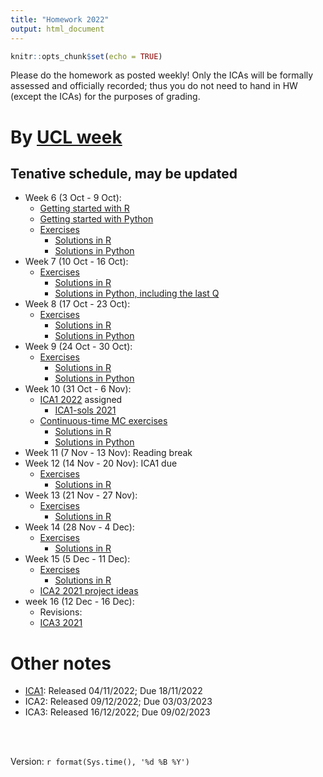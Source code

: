 ```yaml
---
title: "Homework 2022"
output: html_document
---
```


```r
knitr::opts_chunk$set(echo = TRUE)
```

Please do the homework as posted weekly! Only the ICAs will be formally assessed and officially recorded; thus you do not need to hand in HW (except the ICAs) for the purposes of grading.



# By [UCL week](https://www.ucl.ac.uk/staff/sites/staff/files/cal_2022_2023.pdf)

## Tenative schedule, may be updated


* Week 6 (3 Oct - 9 Oct):  
  - [Getting started with R](https://tsoo-math.github.io/ucl2/hello-R-2001.html)
  - [Getting started with Python](https://nbviewer.jupyter.org/url/tsoo-math.github.io/ucl2/hello-p.ipynb/%3Fflush_cache%3Dtrue)
  - [Exercises](https://tsoo-math.github.io/ucl2/2021-HW-week6.html)
      - [Solutions in R](https://tsoo-math.github.io/ucl/QHW1-sol.html)
      - [Solutions in Python](https://nbviewer.jupyter.org/url/tsoo-math.github.io/ucl2/2021-hw-week6.ipynb/%3Fflush_cache%3Dtrue)
* Week 7 (10 Oct - 16 Oct): 
  - [Exercises](https://tsoo-math.github.io/ucl2/2021-HW-week7.html)
      - [Solutions in R](https://tsoo-math.github.io/ucl/QHW2-sol.html)
      - [Solutions in Python, including the last Q](https://nbviewer.jupyter.org/url/tsoo-math.github.io/ucl2/2021-hw-week7.ipynb/%3Fflush_cache%3Dtrue)
* Week 8 (17 Oct - 23 Oct):  
  - [Exercises](https://tsoo-math.github.io/ucl2/2021-HW-week8.html)
    - [Solutions in R](https://tsoo-math.github.io/ucl/QHW3-sols.html)
    - [Solutions in Python](https://nbviewer.jupyter.org/url/tsoo-math.github.io/ucl2/2021-hw-week8.ipynb/%3Fflush_cache%3Dtrue)
* Week 9 (24 Oct - 30 Oct):  
  - [Exercises](https://tsoo-math.github.io/ucl/QHW4.html)
    - [Solutions in R](https://tsoo-math.github.io/ucl/QHW4-sol.html)
    - [Solutions in Python](https://nbviewer.jupyter.org/url/tsoo-math.github.io/ucl2/2021-hw-week9.ipynb)
* Week 10 (31 Oct - 6 Nov):   
  - [ICA1 2022](https://tsoo-math.github.io/ucl3/2022-ica1-stat9-release.html) assigned
      * [ICA1-sols 2021](https://tsoo-math.github.io/ucl2/2021-ica1-stat9.html)
  - [Continuous-time MC exercises](https://tsoo-math.github.io/ucl/QHW5.html)
      - [Solutions in R](https://tsoo-math.github.io/ucl/QHW5-sols.html)
      - [Solutions in Python](https://nbviewer.jupyter.org/url/tsoo-math.github.io/ucl2/2021-hw-week10.ipynb)
* Week 11 (7 Nov - 13 Nov):  Reading break
* Week 12 (14 Nov - 20 Nov): ICA1 due
  - [Exercises](https://tsoo-math.github.io/ucl/QHW6.html)
      - [Solutions in R](https://tsoo-math.github.io/ucl/QHW6-sols.html)
* Week 13 (21 Nov - 27 Nov):  
  - [Exercises](https://tsoo-math.github.io/ucl/QHW6.1.html)
      - [Solutions in R](https://tsoo-math.github.io/ucl/QHW6.1-sols.html)
* Week 14 (28 Nov - 4 Dec):  
  - [Exercises](https://tsoo-math.github.io/ucl/QHW7.html)
      - [Solutions in R](https://tsoo-math.github.io/ucl/QHW7-sols.html)
  
* Week 15 (5 Dec - 11 Dec): 
  - [Exercises](https://tsoo-math.github.io/ucl/QHW8.1.html)
    - [Solutions in R](https://tsoo-math.github.io/ucl/QHW8.1-sols.html)
  * [ICA2 2021 project ideas](https://tsoo-math.github.io/ucl2/ICAproject-ideas-2021.html)
  
* week 16 (12 Dec - 16 Dec):
  * Revisions:  
  * [ICA3 2021](https://tsoo-math.github.io/ucl2/2021-ica3-stat9-release.html)
  


# Other notes

* [ICA1](https://tsoo-math.github.io/ucl3/2022-ica1-stat9-release.html): Released 04/11/2022; Due 18/11/2022
* ICA2: Released  09/12/2022; Due 03/03/2023
* ICA3: Released 16/12/2022; Due 09/02/2023
 


<br>
<br>

 Version:  `r format(Sys.time(), '%d %B %Y')`

<br>
<br>
<br>